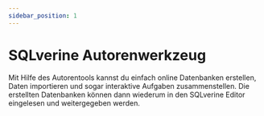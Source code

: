 ```yaml
---
sidebar_position: 1
---
```


# SQLverine Autorenwerkzeug
Mit Hilfe des Autorentools kannst du einfach online Datenbanken erstellen, Daten importieren und sogar interaktive Aufgaben zusammenstellen. Die erstellten Datenbanken können dann wiederum in den SQLverine Editor eingelesen und weitergegeben werden.